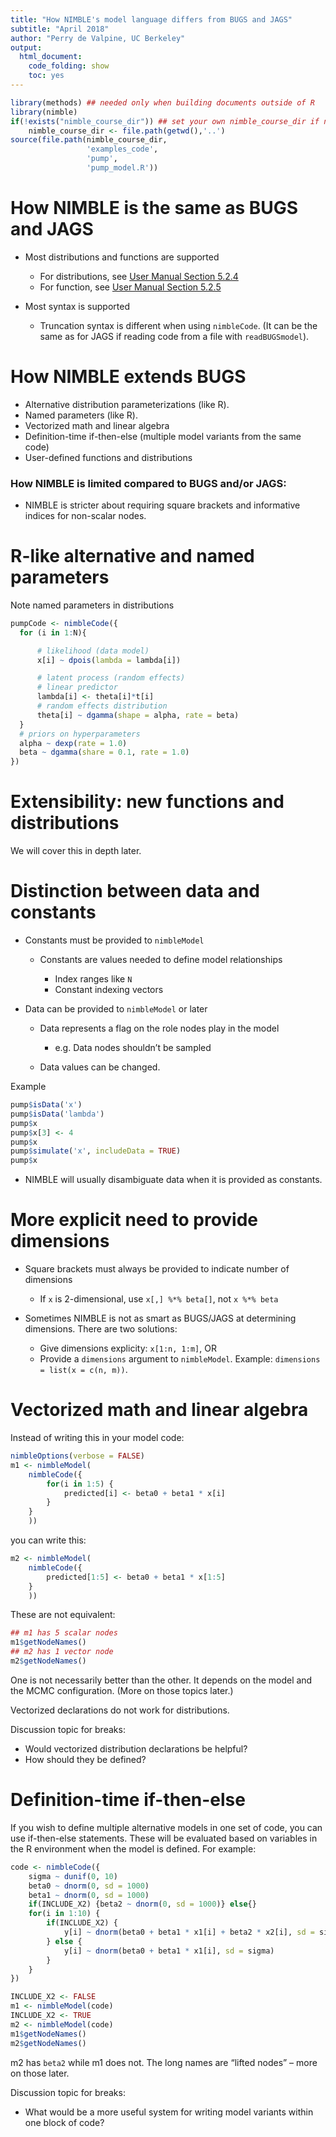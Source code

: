 ```yaml
---
title: "How NIMBLE's model language differs from BUGS and JAGS"
subtitle: "April 2018"
author: "Perry de Valpine, UC Berkeley"
output:
  html_document:
    code_folding: show
    toc: yes
---
```


```r
library(methods) ## needed only when building documents outside of R
library(nimble)
if(!exists("nimble_course_dir")) ## set your own nimble_course_dir if needed
    nimble_course_dir <- file.path(getwd(),'..')
source(file.path(nimble_course_dir,
                 'examples_code',
                 'pump',
                 'pump_model.R'))
```

# How NIMBLE is the same as BUGS and JAGS

* Most distributions and functions are supported

    - For distributions, see [User Manual Section 5.2.4](../NimbleUserManual.pdf#page=39)
    - For function, see  [User Manual Section 5.2.5](../NimbleUserManual.pdf#page=44)
	
* Most syntax is supported

    - Truncation syntax is different when using `nimbleCode`.  (It can
      be the same as for JAGS if reading code from a file with `readBUGSmodel`).

# How NIMBLE extends BUGS

  - Alternative distribution parameterizations (like R).
  - Named parameters (like R).
  - Vectorized math and linear algebra
  - Definition-time if-then-else (multiple model variants from the same code)
  - User-defined functions and distributions

### How NIMBLE is limited compared to BUGS and/or JAGS:

   - NIMBLE is stricter about requiring square brackets and
   informative indices for non-scalar nodes.

# R-like alternative and named parameters

Note named parameters in distributions

```r

pumpCode <- nimbleCode({ 
  for (i in 1:N){

      # likelihood (data model)
      x[i] ~ dpois(lambda = lambda[i])

      # latent process (random effects)
      # linear predictor      
      lambda[i] <- theta[i]*t[i]
      # random effects distribution
      theta[i] ~ dgamma(shape = alpha, rate = beta)
  }
  # priors on hyperparameters
  alpha ~ dexp(rate = 1.0)
  beta ~ dgamma(share = 0.1, rate = 1.0)
})

```

# Extensibility: new functions and distributions

We will cover this in depth later.

# Distinction between data and constants

- Constants must be provided to `nimbleModel`

    - Constants are values needed to define model relationships

        - Index ranges like `N`
        - Constant indexing vectors

- Data can be provided to `nimbleModel` or later

    - Data represents a flag on the role nodes play in the model

        - e.g. Data nodes shouldn't be sampled

    - Data values can be changed.

Example
```r
pump$isData('x')
pump$isData('lambda')
pump$x
pump$x[3] <- 4
pump$x
pump$simulate('x', includeData = TRUE)
pump$x
```

- NIMBLE will usually disambiguate data when it is provided as constants.

# More explicit need to provide dimensions

- Square brackets must always be provided to indicate number of dimensions

    - If `x` is 2-dimensional, use `x[,] %*% beta[]`, not `x %*% beta`
    
* Sometimes NIMBLE is not as smart as BUGS/JAGS at determining dimensions.  There are two solutions:

    * Give dimensions explicity: `x[1:n, 1:m]`, OR
    * Provide a `dimensions` argument to `nimbleModel`.  Example: `dimensions = list(x = c(n, m))`.

# Vectorized math and linear algebra

Instead of writing this in your model code:
```r
nimbleOptions(verbose = FALSE)
m1 <- nimbleModel(
    nimbleCode({
        for(i in 1:5) {
            predicted[i] <- beta0 + beta1 * x[i]
        }
    }
    ))
```
you can write this:
```r
m2 <- nimbleModel(
    nimbleCode({
        predicted[1:5] <- beta0 + beta1 * x[1:5]
    }
    ))
```

These are not equivalent:
```r
## m1 has 5 scalar nodes
m1$getNodeNames()
## m2 has 1 vector node
m2$getNodeNames()
```

One is not necessarily better than the other.  It depends on the model
and the MCMC configuration.  (More on those topics later.)

Vectorized declarations do not work for distributions.

Discussion topic for breaks:

- Would vectorized distribution declarations be helpful?
- How should they be defined?


# Definition-time if-then-else

If you wish to define multiple alternative models in one set of code,
you can use if-then-else statements.  These will be evaluated based on
variables in the R environment when the model is defined.  For
example:

```r
code <- nimbleCode({
    sigma ~ dunif(0, 10)
    beta0 ~ dnorm(0, sd = 1000)
    beta1 ~ dnorm(0, sd = 1000)
    if(INCLUDE_X2) {beta2 ~ dnorm(0, sd = 1000)} else{}
    for(i in 1:10) {
        if(INCLUDE_X2) {
            y[i] ~ dnorm(beta0 + beta1 * x1[i] + beta2 * x2[i], sd = sigma)
        } else {
            y[i] ~ dnorm(beta0 + beta1 * x1[i], sd = sigma)
        }
    }
})

INCLUDE_X2 <- FALSE
m1 <- nimbleModel(code)
INCLUDE_X2 <- TRUE
m2 <- nimbleModel(code)
m1$getNodeNames()
m2$getNodeNames()

```

m2 has `beta2` while m1 does not.  The long names are "lifted nodes"
-- more on those later.

Discussion topic for breaks:

- What would be a more useful system for writing model variants within
  one block of code?
